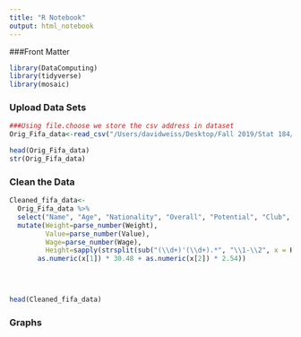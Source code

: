 ```yaml
---
title: "R Notebook"
output: html_notebook
---
```


###Front Matter
```r
library(DataComputing)
library(tidyverse)
library(mosaic)
```


### Upload Data Sets
```r
###Using file.choose we store the csv address in dataset
Orig_Fifa_data<-read_csv("/Users/davidweiss/Desktop/Fall 2019/Stat 184/Final Project/FIFA DATA.csv")


```

```r
head(Orig_Fifa_data)
str(Orig_Fifa_data)
```


### Clean the Data
```r
Cleaned_fifa_data<-
  Orig_Fifa_data %>%
  select("Name", "Age", "Nationality", "Overall", "Potential", "Club", "Value", "Wage", "Preferred Foot", "Weak Foot", "Skill Moves", "Work Rate", "Position", "Height", "Weight", "Crossing",	"Finishing",	"HeadingAccuracy",	"ShortPassing",	"Volleys",	"Dribbling", "Curve",	"FKAccuracy",	"LongPassing",	"BallControl",	"Acceleration",	"SprintSpeed",	"Agility",	"Reactions",	"Balance",	"ShotPower",	"Jumping",	"Stamina",	"Strength",	"LongShots",	"Aggression",	"Interceptions",	"Positioning",	"Vision",	"Penalties",	"Composure",	"Marking",	"StandingTackle",	'SlidingTackle',	"GKDiving",	"GKHandling",	"GKKicking",	"GKPositioning",	"GKReflexes") %>%
  mutate(Weight=parse_number(Weight),
         Value=parse_number(Value),
         Wage=parse_number(Wage),
         Height=sapply(strsplit(sub("(\\d+)'(\\d+).*", "\\1-\\2", x = Height), "-"), function(x)
       as.numeric(x[1]) * 30.48 + as.numeric(x[2]) * 2.54)) 

  
  
```

```r
head(Cleaned_fifa_data)
```

### Graphs
```r

```

